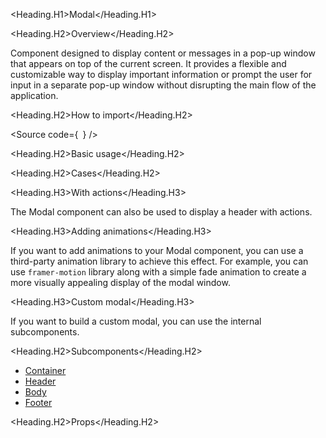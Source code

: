 

<Meta of={Stories} />

<Heading.H1>Modal</Heading.H1>

<Heading.H2>Overview</Heading.H2>

Component designed to display content or messages in a pop-up window that appears on top of the current screen.
It provides a flexible and customizable way to display important information or prompt the user for
input in a separate pop-up window without disrupting the main flow of the application.

<Heading.H2>How to import</Heading.H2>

<Source
  code={`
`}
/>

<Heading.H2>Basic usage</Heading.H2>

<Canvas of={Stories.Base} />

<Heading.H2>Cases</Heading.H2>

<Heading.H3>With actions</Heading.H3>

The Modal component can also be used to display a header with actions.

<Canvas of={CaseStories.WithActions} />

<Heading.H3>Adding animations</Heading.H3>

If you want to add animations to your Modal component,
you can use a third-party animation library to achieve this effect.
For example, you can use `framer-motion` library along with a simple fade animation to create a more visually appealing display of the modal window.

<Canvas of={CaseStories.Animated} />

<Heading.H3>Custom modal</Heading.H3>

If you want to build a custom modal, you can use the internal subcomponents.

<Canvas of={CaseStories.Custom} />

<Heading.H2>Subcomponents</Heading.H2>

- [Container](?path=/story/components-core-layout-modal-subcomponents--docs)
- [Header](?path=/story/components-core-layout-modal-subcomponents--docs)
- [Body](?path=/story/components-core-layout-modal-subcomponents--docs)
- [Footer](?path=/story/components-core-layout-modal-subcomponents--docs)

<Heading.H2>Props</Heading.H2>

<ArgTypes of={Stories} />
